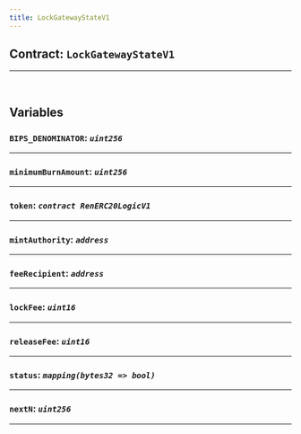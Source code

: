 ```yaml
---
title: LockGatewayStateV1
---
```



<DocTag type={DocType.Reference} />

## Contract: `LockGatewayStateV1`






<hr />


<br />

## Variables


### **`BIPS_DENOMINATOR`**: *`uint256`*







<hr />

### **`minimumBurnAmount`**: *`uint256`*







<hr />

### **`token`**: *`contract RenERC20LogicV1`*







<hr />

### **`mintAuthority`**: *`address`*







<hr />

### **`feeRecipient`**: *`address`*







<hr />

### **`lockFee`**: *`uint16`*







<hr />

### **`releaseFee`**: *`uint16`*







<hr />

### **`status`**: *`mapping(bytes32 => bool)`*







<hr />

### **`nextN`**: *`uint256`*







<hr />



